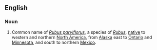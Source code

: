==English==
===Noun===
{{wikipedia}}
{{en-noun|thimbleberries}}
# Common name of ''[[Rubus parviflorus]]'', a species of ''[[Rubus]]'', [[native]] to western and northern [[North America]], from [[Alaska]] east to [[Ontario]] and [[Minnesota]], and south to northern [[Mexico]].